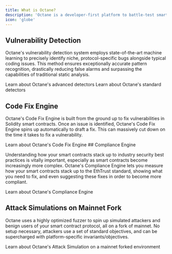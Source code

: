 ```yaml
---
title: What is Octane?
description: 'Octane is a developer-first platform to battle-test smart contracts with cutting-edge machine learning. Our engines search for issues in your source code, and show you concretely what matters and how to fix it.'
icon: 'globe'
---
```


<CardGroup cols={2}>
  <Card
    title='When to use Octane'
    icon='lightbulb'
    href='essentials/when-to-use'
  ></Card>
  <Card
    title='What Octane detects'
    icon='radar'
    href='essentials/what-octane-detects'
  ></Card>
</CardGroup>

## Vulnerability Detection

Octane's vulnerability detection system employs state-of-the-art machine learning to precisely identify niche, protocol-specific bugs alongside typical coding issues. This method ensures exceptionally accurate pattern recognition, drastically reducing false alarms and surpassing the capabilities of traditional static analysis.

<CardGroup cols={2}>
  <Card title='Advanced Detectors' icon='stars' href='detectors/advanced/'>
    Learn about Octane's advanced detectors
  </Card>
  <Card title='Standard Detectors' icon='code' href='detectors/standard'>
    Learn about Octane's standard detectors
  </Card>
</CardGroup>

## Code Fix Engine

Octane's Code Fix Engine is built from the ground up to fix vulnerabilities in Solidity smart contracts. Once an issue is identified, Octane's Code Fix Engine spins up automatically to draft a fix. This can massively cut down on the time it takes to fix a vulnerability.

<CardGroup cols={1}>
  <Card title='Code Fix Engine' icon='wrench' href='essentials/code-fix'>
    Learn about Octane's Code Fix Engine
  </Card>
</CardGroup>
## Compliance Engine

Understanding how your smart contracts stack up to industry security best practices is vitally important, especially as smart contracts become increasingly more complex. Octane's Compliance Engine lets you measure how your smart contracts stack up to the EthTrust standard, showing what you need to fix, and even suggesting these fixes in order to become more compliant.

<CardGroup cols={1}>
  <Card title='Compliance Engine' icon='shield' href='essentials/compliance'>
    Learn about Octane's Compliance Engine
  </Card>
</CardGroup>

## Attack Simulations on Mainnet Fork

Octane uses a highly optimized fuzzer to spin up simulated attackers and benign users of your smart contract protocol, all on a fork of mainnet. No setup necessary, attackers use a set of standard objectives, and can be supercharged with platform-specific invariants/objectives.

<CardGroup cols={1}>
  <Card
    title='Attack Simulation on Mainnet Fork'
    icon='bolt'
    href='essentials/fuzzing'
  >
    Learn about Octane's Attack Simulation on a mainnet forked environment
  </Card>
</CardGroup>
